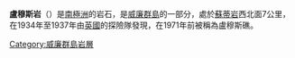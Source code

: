 {{coord|65|13|S|65|18|W|source:GNIS|display=title}}

'''盧穆斯岩'''（{{lang-en|Lumus Rock}}）是[[南極洲|南極洲]]的岩石，是[[威廉群島|威廉群島]]的一部分，處於[[蘇蒂岩|蘇蒂岩]]西北面7公里，在1934年至1937年由[[英國|英國]]的探險隊發現，在1971年前被稱為盧穆斯礁。

{{DEFAULTSORT:Lumus Rock}}
[[Category:威廉群島岩層|Category:威廉群島岩層]]


{{WilhelmArchipelago-geo-stub}}